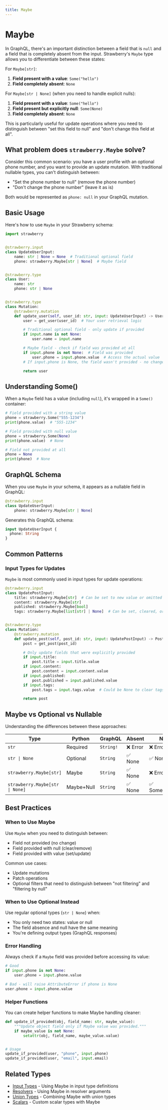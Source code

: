 ```yaml
---
title: Maybe
---
```


# Maybe

In GraphQL, there's an important distinction between a field that is `null` and
a field that is completely absent from the input. Strawberry's `Maybe` type
allows you to differentiate between these states:

For `Maybe[str]`:

1. **Field present with a value**: `Some("hello")`
2. **Field completely absent**: `None`

For `Maybe[str | None]` (when you need to handle explicit nulls):

1. **Field present with a value**: `Some("hello")`
2. **Field present but explicitly null**: `Some(None)`
3. **Field completely absent**: `None`

This is particularly useful for update operations where you need to distinguish
between "set this field to null" and "don't change this field at all".

## What problem does `strawberry.Maybe` solve?

Consider this common scenario: you have a user profile with an optional phone
number, and you want to provide an update mutation. With traditional nullable
types, you can't distinguish between:

- "Set the phone number to null" (remove the phone number)
- "Don't change the phone number" (leave it as is)

Both would be represented as `phone: null` in your GraphQL mutation.

## Basic Usage

Here's how to use `Maybe` in your Strawberry schema:

```python
import strawberry


@strawberry.input
class UpdateUserInput:
    name: str | None = None  # Traditional optional field
    phone: strawberry.Maybe[str | None]  # Maybe field


@strawberry.type
class User:
    name: str
    phone: str | None


@strawberry.type
class Mutation:
    @strawberry.mutation
    def update_user(self, user_id: str, input: UpdateUserInput) -> User:
        user = get_user(user_id)  # Your user retrieval logic

        # Traditional optional field - only update if provided
        if input.name is not None:
            user.name = input.name

        # Maybe field - check if field was provided at all
        if input.phone is not None:  # Field was provided
            user.phone = input.phone.value  # Access the actual value
        # If input.phone is None, the field wasn't provided - no change

        return user
```

## Understanding Some()

When a `Maybe` field has a value (including `null`), it's wrapped in a `Some()`
container:

```python
# Field provided with a string value
phone = strawberry.Some("555-1234")
print(phone.value)  # "555-1234"

# Field provided with null value
phone = strawberry.Some(None)
print(phone.value)  # None

# Field not provided at all
phone = None
print(phone)  # None
```

## GraphQL Schema

When you use `Maybe` in your schema, it appears as a nullable field in GraphQL:

```python
@strawberry.input
class UpdateUserInput:
    phone: strawberry.Maybe[str | None]
```

Generates this GraphQL schema:

```graphql
input UpdateUserInput {
  phone: String
}
```

## Common Patterns

### Input Types for Updates

`Maybe` is most commonly used in input types for update operations:

```python
@strawberry.input
class UpdatePostInput:
    title: strawberry.Maybe[str]  # Can be set to new value or omitted
    content: strawberry.Maybe[str]
    published: strawberry.Maybe[bool]
    tags: strawberry.Maybe[list[str] | None]  # Can be set, cleared, or omitted


@strawberry.type
class Mutation:
    @strawberry.mutation
    def update_post(self, post_id: str, input: UpdatePostInput) -> Post:
        post = get_post(post_id)

        # Only update fields that were explicitly provided
        if input.title:
            post.title = input.title.value
        if input.content:
            post.content = input.content.value
        if input.published:
            post.published = input.published.value
        if input.tags:
            post.tags = input.tags.value  # Could be None to clear tags

        return post
```

## Maybe vs Optional vs Nullable

Understanding the differences between these approaches:

| Type                            | Python     | GraphQL   | Absent   | Null          | Value          |
| ------------------------------- | ---------- | --------- | -------- | ------------- | -------------- |
| `str`                           | Required   | `String!` | ❌ Error | ❌ Error      | ✅ Value       |
| `str \| None`                   | Optional   | `String`  | ✅ None  | ✅ None       | ✅ Value       |
| `strawberry.Maybe[str]`         | Maybe      | `String`  | ✅ None  | ❌ Error      | ✅ Some(value) |
| `strawberry.Maybe[str \| None]` | Maybe+Null | `String`  | ✅ None  | ✅ Some(None) | ✅ Some(value) |

## Best Practices

### When to Use Maybe

Use `Maybe` when you need to distinguish between:

- Field not provided (no change)
- Field provided with null (clear/remove)
- Field provided with value (set/update)

Common use cases:

- Update mutations
- Patch operations
- Optional filters that need to distinguish between "not filtering" and
  "filtering by null"

### When to Use Optional Instead

Use regular optional types (`str | None`) when:

- You only need two states: value or null
- The field absence and null have the same meaning
- You're defining output types (GraphQL responses)

### Error Handling

Always check if a `Maybe` field was provided before accessing its value:

```python
# Good
if input.phone is not None:
    user.phone = input.phone.value

# Bad - will raise AttributeError if phone is None
user.phone = input.phone.value
```

### Helper Functions

You can create helper functions to make Maybe handling cleaner:

```python
def update_if_provided(obj, field_name: str, maybe_value):
    """Update object field only if Maybe value was provided."""
    if maybe_value is not None:
        setattr(obj, field_name, maybe_value.value)


# Usage
update_if_provided(user, "phone", input.phone)
update_if_provided(user, "email", input.email)
```

## Related Types

- [Input Types](/docs/types/input-types) - Using Maybe in input type definitions
- [Resolvers](/docs/types/resolvers) - Using Maybe in resolver arguments
- [Union Types](/docs/types/union) - Combining Maybe with union types
- [Scalars](/docs/types/scalars) - Custom scalar types with Maybe
